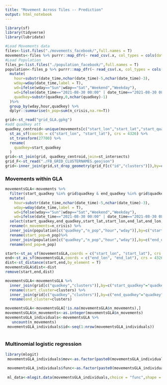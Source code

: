 ```yaml
---
title: "Movement Across Tiles -- Prediction"
output: html_notebook
---
```


```r
library(sf)
library(tidyverse)
library(lubridate)

#Load Movements data
files<-list.files("./movements_facebook/",full.names = T)
movements<-files %>% purrr::map_dfr(~ read_csv(.x, col_types = cols(date_time = col_character())))
#Load Population
files_p<-list.files("./population_facebook/",full.names = T)
population<-files_p %>% purrr::map_dfr(~ read_csv(.x, col_types = cols(date_time = col_character()))) %>%
  mutate(
    hour=substr(date_time,nchar(date_time)-5,nchar(date_time)-3),
    wday=wday(date_time,label = T),
    wd=ifelse(wday=="Sun"|wday=="Sat","Weekend","Weekday"),
    wd=ifelse(date_time=="2021-08-30 00:00" | date_time=="2021-08-30 08:00" | date_time=="2021-08-30 16:00", "Weekend", wd),
    quadkey=substr(quadkey,0,nchar(quadkey)-1)
  )%>%
  group_by(wday,hour,quadkey) %>%
  dplyr::summarise(n_pop=sum(n_crisis,na.rm=T))

grid<-st_read("grid_GLA.gpkg") 
#add quadkey att
quadkey_centroid<-unique(movements[c("start_lon","start_lat","start_quadkey")]) %>%
  st_as_sf(coords = c("start_lon", "start_lat"), crs = 4326) %>%
  st_transform(27700) %>%
  rename(
    quadkey=start_quadkey
  )
grid<-st_join(grid, quadkey_centroid,join=st_intersects)
grid_F<-st_read("./FB_GRID_CLUSTERNAMES.geojson")
grid<-inner_join(grid,st_drop_geometry(grid_F[c("id","clusters")]),by=c("id"="id"))
```
### Movements within GLA

```r
movementsGLA<-movements %>%
  filter(start_quadkey %in% grid$quadkey & end_quadkey %in% grid$quadkey) %>%
  mutate(
    hour=substr(date_time,nchar(date_time)-5,nchar(date_time)-3),
    wday=wday(date_time,label = T),
    wd=ifelse(wday=="Sun"|wday=="Sat","Weekend","Weekday"),
    wd=ifelse(date_time=="2021-08-30 00:00" | date_time=="2021-08-30 08:00" | date_time=="2021-08-30 16:00", "Weekend", wd))%>%
  select(start_quadkey,end_quadkey,start_lat,start_lon,end_lat,end_lon,hour,wday,wd,n_crisis) %>%
  rename(n_movements=n_crisis) %>%
  inner_join(population[c("quadkey","n_pop","hour","wday")],by=c("start_quadkey"="quadkey","hour"="hour","wday"="wday"))%>%
  rename(start_pop=n_pop)%>%
  inner_join(population[c("quadkey","n_pop","hour","wday")],by=c("end_quadkey"="quadkey","hour"="hour","wday"="wday"))%>%
  rename(end_pop=n_pop)

start<-st_as_sf(movementsGLA,coords = c("start_lon", "start_lat"), crs = 4326)
end<-st_as_sf(movementsGLA,coords = c("end_lon", "end_lat"), crs = 4326)
dist<-st_distance(start,end,by_element = T)  
movementsGLA$dist<-dist
remove(start,end,dist)

movementsGLA<-movementsGLA %>%
  inner_join(grid[c("quadkey","clusters")],by=c("start_quadkey"="quadkey")) %>%
  rename(start_cluster=clusters) %>%
  inner_join(grid[c("quadkey","clusters")],by=c("end_quadkey"="quadkey")) %>%
  rename(end_cluster=clusters)

movementsGLA<-movementsGLA[!is.na(movementsGLA$n_movements),]
movementsGLA$n_movements<-as.integer(movementsGLA$n_movements)
movementsGLA_individuals<-movementsGLA %>%
   uncount(n_movements)
 movementsGLA_individuals$id<-seq(1:nrow(movementsGLA_individuals))
 


```
### Multinomial logistic regression

```r
library(mlogit)
 movementsGLA_individuals$mov<-as.factor(paste0(movementsGLA_individuals$start_quadkey,movementsGLA_individuals$end_quadkey))
 
 movementsGLA_individuals$func<-as.factor(paste0(movementsGLA_individuals$start_cluster,movementsGLA_individuals$end_cluster))
 
 ml_data<-mlogit.data(movementsGLA_individuals,choice = "func",shape = "wide")


```

















